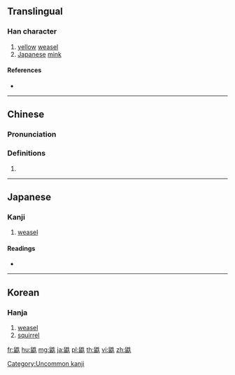 {{character info/new}}
==Translingual==

===Han character===
{{Han char|rn=208|rad=鼠|as=05|sn=18|four=75711|canj=HVHQM|ids=⿰鼠生}}

# [[yellow]] [[weasel]]
# [[Japanese]] [[mink]]

====References====
* {{Han ref|kx=1528.110|dkj=48423|dj=2064.280|hdz=74774.020|uh=9F2A|ud=40746|bh=F1E6|bd=61926}}

----

==Chinese==
{{zh-forms}}

===Pronunciation===
{{zh-pron
|m=shēng
|c=sang1
|mn=seng
|mc=y
|oc=y
|ma=
|cat=n
}}

===Definitions===
{{zh-hanzi}}

# {{rfdef|lang=zh}}

----

==Japanese==

===Kanji===
{{ja-kanji|grade=|rs=鼠05}}

# [[weasel]]

====Readings====
* {{ja-readings|on=[[せい]] (sei), [[しょう]] (shō)|kun=[[いたち]] (itachi)}}

[[Category:Uncommon kanji]]

----

==Korean==

===Hanja===
{{ko-hanja|hangeul=[[생]]|eumhun=|rv=saeng|mr=saeng|y=sayng}}

# [[weasel]]
# [[squirrel]]

[[fr:鼪]]
[[hu:鼪]]
[[mg:鼪]]
[[ja:鼪]]
[[pl:鼪]]
[[th:鼪]]
[[vi:鼪]]
[[zh:鼪]]